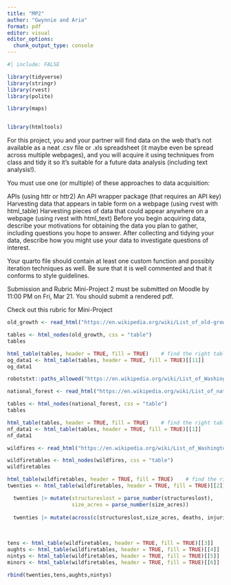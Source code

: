 ```yaml
---
title: "MP2"
author: "Gwynnie and Aria"
format: pdf
editor: visual
editor_options: 
  chunk_output_type: console
---
```


```r
#| include: FALSE

library(tidyverse)
library(stringr)
library(rvest)
library(polite)

library(maps)


library(htmltools)
```

For this project, you and your partner will find data on the web that’s not available as a neat .csv file or .xls spreadsheet (it maybe even be spread across multiple webpages), and you will acquire it using techniques from class and tidy it so it’s suitable for a future data analysis (including text analysis!).

You must use one (or multiple) of these approaches to data acquisition:

APIs (using httr or httr2) An API wrapper package (that requires an API key) Harvesting data that appears in table form on a webpage (using rvest with html_table) Harvesting pieces of data that could appear anywhere on a webpage (using rvest with html_text) Before you begin acquiring data, describe your motivations for obtaining the data you plan to gather, including questions you hope to answer. After collecting and tidying your data, describe how you might use your data to investigate questions of interest.

Your quarto file should contain at least one custom function and possibly iteration techniques as well. Be sure that it is well commented and that it conforms to style guidelines.

Submission and Rubric Mini-Project 2 must be submitted on Moodle by 11:00 PM on Fri, Mar 21. You should submit a rendered pdf.

Check out this rubric for Mini-Project

```r
old_growth <- read_html("https://en.wikipedia.org/wiki/List_of_old-growth_forests")

tables <- html_nodes(old_growth, css = "table") 
tables

html_table(tables, header = TRUE, fill = TRUE)    # find the right table
og_data1 <- html_table(tables, header = TRUE, fill = TRUE)[[11]]  
og_data1
```

```r
robotstxt::paths_allowed("https://en.wikipedia.org/wiki/List_of_Washington_wildfires ")

national_forest <- read_html("https://en.wikipedia.org/wiki/List_of_national_forests_of_the_United_States")

tables <- html_nodes(national_forest, css = "table") 
tables

html_table(tables, header = TRUE, fill = TRUE)    # find the right table
nf_data1 <- html_table(tables, header = TRUE, fill = TRUE)[[1]]  
nf_data1
```


```r
wildfires <- read_html("https://en.wikipedia.org/wiki/List_of_Washington_wildfires")

wildfiretables <- html_nodes(wildfires, css = "table") 
wildfiretables

html_table(wildfiretables, header = TRUE, fill = TRUE)    # find the right table
twenties <- html_table(wildfiretables, header = TRUE, fill = TRUE)[[2]] |> janitor::clean_names()

  twenties |> mutate(structureslost = parse_number(structureslost),
                     size_acres = parse_number(size_acres))
  
  twenties |> mutate(across(c(structureslost,size_acres, deaths, injuries), parse_number))
  
  
  
tens <- html_table(wildfiretables, header = TRUE, fill = TRUE)[[3]]
aughts <- html_table(wildfiretables, header = TRUE, fill = TRUE)[[4]]
nintys <- html_table(wildfiretables, header = TRUE, fill = TRUE)[[5]]
minors <- html_table(wildfiretables, header = TRUE, fill = TRUE)[[6]]

rbind(twenties,tens,aughts,nintys)

```

